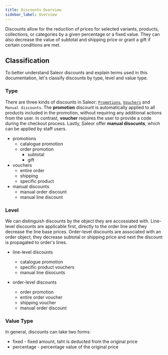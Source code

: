 ```yaml
---
title: Discounts Overview
sidebar_label: Overview
---
```


Discounts allow for the reduction of prices for selected variants, products, collections,
or categories by a given percentage or a fixed value. They can also decrease the value 
of subtotal and shipping price or grant a gift if certain conditions are met. 

## Classification

To better understand Saleor discounts and explain terms used in this documentation, let's classify discounts
by type, level and value type.

### Type
There are three kinds of discounts in Saleor: [`Promotions`](./promotions.mdx), [`Vouchers`](./vouchers.mdx)
and `Manual discounts`.
The **promotion** discount is automatically applied to all products included in the promotion,
without requiring any additional actions from the user.
In contrast, **voucher** requires the user to provide a code during the checkout process.
Lastly, Saleor offer **manual disocunts**, which can be applied by staff users.

- promotions
    - catalogue promotion
    - order promotion
        - subtotal
        - gift
- vouchers
    - entire order
    - shipping
    - specific product
- manual discounts
    - manual order discount
    - manual line discount

### Level
We can distinguish discounts by the object they are accossiated with. 
Line-level discounts are applicable first, directly to the order line and they decrease the line base prices.
Order-level discounts are associated with an order object, they decrease subtotal or shipping price 
and next the discount is propagated to order's lines. 

- line-level discounts
    - catalogue promotion
    - specific product vouchers
    - manual line disocunts

- order-level discounts
    - order promotion
    - entire order voucher
    - shipping voucher
    - manual order discount

### Value Type
In general, discounts can take two forms:
- fixed - fixed amount, taht is deducted from the original price
- percentage - percentage value of the original price